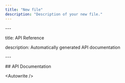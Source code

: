 ```yaml
---
title: "New file"
description: "Description of your new file."
---
```


\---

title: API Reference

description: Automatically generated API documentation

\---



\## API Documentation



\<Autowrite />